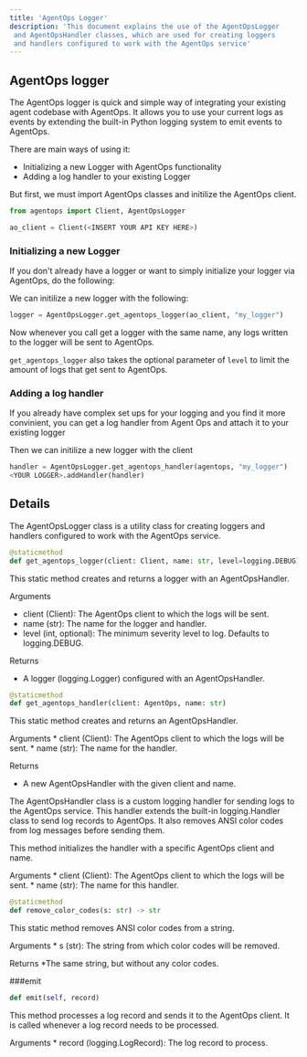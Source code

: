 ```yaml
---
title: 'AgentOps Logger'
description: 'This document explains the use of the AgentOpsLogger
 and AgentOpsHandler classes, which are used for creating loggers 
 and handlers configured to work with the AgentOps service'
---
```


## AgentOps logger

The AgentOps logger is quick and simple way of integrating your existing 
agent codebase with AgentOps. It allows you to use your current logs as events 
by extending the built-in Python logging system to emit events to AgentOps.

There are main ways of using it: 
* Initializing a new Logger with AgentOps functionality
* Adding a log handler to your existing Logger

But first, we must import AgentOps classes and initilize the AgentOps client.

```python python
from agentops import Client, AgentOpsLogger

ao_client = Client(<INSERT YOUR API KEY HERE>)
```

### Initializing a new Logger

If you don't already have a logger or want to simply initialize your logger
via AgentOps, do the following: 

We can initilize a new logger with the following:
```python python
logger = AgentOpsLogger.get_agentops_logger(ao_client, "my_logger")
```
Now whenever you call get a logger with the same name, any logs written to the 
logger will be sent to AgentOps.

`get_agentops_logger` also takes the optional parameter of `level` to limit
the amount of logs that get sent to AgentOps.

### Adding a log handler

If you already have complex set ups for your logging and you find it more convinient, 
you can get a log handler from Agent Ops and attach it to your existing logger

Then we can initilize a new logger with the client
```python python
handler = AgentOpsLogger.get_agentops_handler(agentops, "my_logger")
<YOUR LOGGER>.addHandler(handler)
```

## Details

The AgentOpsLogger class is a utility class for creating loggers 
and handlers configured to work with the AgentOps service.

```python python
@staticmethod
def get_agentops_logger(client: Client, name: str, level=logging.DEBUG)
```
This static method creates and returns a logger with an AgentOpsHandler.

Arguments

   * client (Client): The AgentOps client to which the logs will be sent.
   * name (str): The name for the logger and handler.
   * level (int, optional): The minimum severity level to log. Defaults to logging.DEBUG.

Returns
* A logger (logging.Logger) configured with an AgentOpsHandler.

```python python
@staticmethod
def get_agentops_handler(client: AgentOps, name: str)
```

This static method creates and returns an AgentOpsHandler.

Arguments
    * client (Client): The AgentOps client to which the logs will be sent.
    * name (str): The name for the handler.

Returns
* A new AgentOpsHandler with the given client and name.

The AgentOpsHandler class is a custom logging handler for sending logs 
to the AgentOps service. This handler extends the built-in logging.Handler
 class to send log records to AgentOps. It also removes ANSI color codes 
 from log messages before sending them.

This method initializes the handler with a specific AgentOps client and name.

Arguments
    * client (Client): The AgentOps client to which the logs will be sent.
    * name (str): The name for this handler.

```python python
@staticmethod
def remove_color_codes(s: str) -> str
```
This static method removes ANSI color codes from a string.

Arguments
    * s (str): The string from which color codes will be removed.

Returns
*The same string, but without any color codes.

###emit

```python python
def emit(self, record)
```
This method processes a log record and sends it to the AgentOps client. It is called whenever a log record needs to be processed.

Arguments
    * record (logging.LogRecord): The log record to process.
